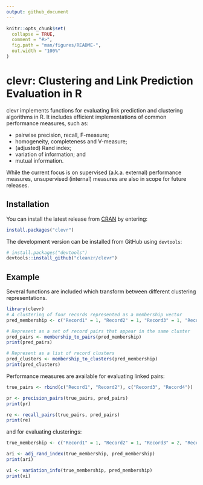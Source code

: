 ```yaml
---
output: github_document
---
```


<!-- README.md is generated from README.Rmd. Please edit that file -->

```r
knitr::opts_chunk$set(
  collapse = TRUE,
  comment = "#>",
  fig.path = "man/figures/README-",
  out.width = "100%"
)
```

# clevr: Clustering and Link Prediction Evaluation in R

<!-- badges: start -->
<!-- badges: end -->

clevr implements functions for evaluating link prediction and clustering 
algorithms in R. It includes efficient implementations of common performance 
measures, such as:

* pairwise precision, recall, F-measure;
* homogeneity, completeness and V-measure;
* (adjusted) Rand index;
* variation of information; and
* mutual information.

While the current focus is on supervised (a.k.a. external) performance 
measures, unsupervised (internal) measures are also in scope for future 
releases.

## Installation

You can install the latest release from [CRAN](https://CRAN.R-project.org) 
by entering:

``` r
install.packages("clevr")
```

The development version can be installed from GitHub using `devtools`:

``` r
# install.packages("devtools")
devtools::install_github("cleanzr/clevr")
```

## Example

Several functions are included which transform between different clustering 
representations.

```r
library(clevr)
# A clustering of four records represented as a membership vector
pred_membership <- c("Record1" = 1, "Record2" = 1, "Record3" = 1, "Record4" = 2)

# Represent as a set of record pairs that appear in the same cluster
pred_pairs <- membership_to_pairs(pred_membership)
print(pred_pairs)

# Represent as a list of record clusters
pred_clusters <- membership_to_clusters(pred_membership)
print(pred_clusters)
```

Performance measures are available for evaluating linked pairs:

```r
true_pairs <- rbind(c("Record1", "Record2"), c("Record3", "Record4"))

pr <- precision_pairs(true_pairs, pred_pairs)
print(pr)

re <- recall_pairs(true_pairs, pred_pairs)
print(re)
```

and for evaluating clusterings:

```r
true_membership <- c("Record1" = 1, "Record2" = 1, "Record3" = 2, "Record4" = 2)

ari <- adj_rand_index(true_membership, pred_membership)
print(ari)

vi <- variation_info(true_membership, pred_membership)
print(vi)
```
